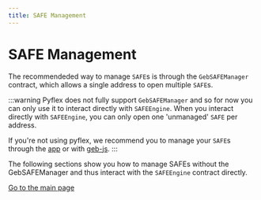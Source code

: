 ```yaml
---
title: SAFE Management
---
```


# SAFE Management

The recommendeded way to manage `SAFE`s is through the `GebSAFEManager` contract, which allows a single address to open multiple `SAFE`s. 


:::warning
Pyflex does not fully support `GebSAFEManager` and so for now you can only use it to interact directly with `SAFEEngine`. When you interact directly with `SAFEEngine`, you can only open one 'unmanaged' `SAFE` per address.

If you're not using pyflex, we recommend you to manage your `SAFE`s through the [app](https://app.reflexer.finance) or with [geb-js](/geb-js/getting-started).
:::

The following sections show you how to manage SAFEs without the GebSAFEManager and thus interact with the `SAFEEngine` contract directly.

[Go to the main page](./)



